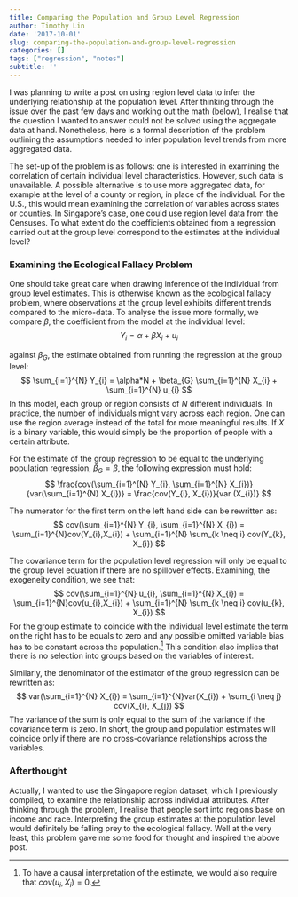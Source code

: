 ```yaml
---
title: Comparing the Population and Group Level Regression
author: Timothy Lin
date: '2017-10-01'
slug: comparing-the-population-and-group-level-regression
categories: []
tags: ["regression", "notes"]
subtitle: ''
---
```


I was planning to write a post on using region level data to infer the underlying relationship at the population level. After thinking through the issue over the past few days and working out the math (below), I realise that the question I wanted to answer could not be solved using the aggregate data at hand. Nonetheless, here is a formal description of the problem outlining the assumptions needed to infer population level trends from more aggregated data.

The set-up of the problem is as follows: one is interested in examining the correlation of certain individual level characteristics. However, such data is unavailable. A possible alternative is to use more aggregated data, for example at the level of a county or region, in place of the individual. For the U.S., this would mean examining the correlation of variables across states or counties. In Singapore's case, one could use region level data from the Censuses. To what extent do the coefficients obtained from a regression carried out at the group level correspond to the estimates at the individual level?

### Examining the Ecological Fallacy Problem

One should take great care when drawing inference of the individual from group level estimates. This is otherwise known as the ecological fallacy problem, where observations at the group level exhibits different trends compared to the micro-data. To analyse the issue more formally, we compare $\beta$, the coefficient from the model at the individual level:
$$
Y_{i} = \alpha + \beta X_{i} + u_{i}
$$

against $\beta_{G}$, the estimate obtained from running the regression at the group level:
$$
\sum_{i=1}^{N} Y_{i} = \alpha*N + \beta_{G} \sum_{i=1}^{N} X_{i} + \sum_{i=1}^{N} u_{i}
$$
In this model, each group or region consists of $N$ different individuals. In practice, the number of individuals might vary across each region. One can use the region average instead of the total for more meaningful results. If $X$ is a binary variable, this would simply be the proportion of people with a certain attribute. 

For the estimate of the group regression to be equal to the underlying population regression, $\beta_{G} = \beta$, the following expression must hold:
$$
\frac{cov(\sum_{i=1}^{N} Y_{i}, \sum_{i=1}^{N} X_{i})}{var(\sum_{i=1}^{N} X_{i})} =
\frac{cov(Y_{i}, X_{i})}{var (X_{i})}
$$

The numerator for the first term on the left hand side can be rewritten as:
$$
cov(\sum_{i=1}^{N} Y_{i}, \sum_{i=1}^{N} X_{i}) =
\sum_{i=1}^{N}cov(Y_{i},X_{i}) + \sum_{i=1}^{N} \sum_{k \neq i} cov(Y_{k}, X_{i})
$$

The covariance term for the population level regression will only be equal to the group level equation if there are no spillover effects. Examining, the exogeneity condition, we see that:
$$
cov(\sum_{i=1}^{N} u_{i}, \sum_{i=1}^{N} X_{i}) =
\sum_{i=1}^{N}cov(u_{i},X_{i}) + \sum_{i=1}^{N} \sum_{k \neq i} cov(u_{k}, X_{i})
$$
For the group estimate to coincide with the individual level estimate the term on the right has to be equals to zero and any possible omitted variable bias has to be constant across the population.^[To have a causal interpretation of the estimate, we would also require that $cov(u_{i}, X_{i})=0$.] This condition also implies that there is no selection into groups based on the variables of interest. 

Similarly, the denominator of the estimator of the group regression can be rewritten as:
$$
var(\sum_{i=1}^{N} X_{i}) = \sum_{i=1}^{N}var(X_{i}) + \sum_{i \neq j} cov(X_{i}, X_{j}) 
$$
The variance of the sum is only equal to the sum of the variance if the covariance term is zero. In short, the group and population estimates will coincide only if there are no cross-covariance relationships across the variables. 

### Afterthought

Actually, I wanted to use the Singapore region dataset, which I previously compiled, to examine the relationship across individual attributes. After thinking through the problem, I realise that people sort into regions base on income and race. Interpreting the group estimates at the population level would definitely be falling prey to the ecological fallacy. Well at the very least, this problem gave me some food for thought and inspired the above post.